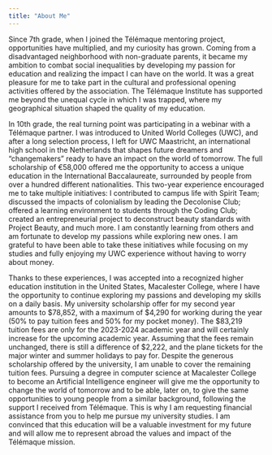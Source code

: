```yaml
---
title: "About Me"
---
```


Since 7th grade, when I joined the Télémaque mentoring project, opportunities have multiplied, and my curiosity has grown. Coming from a disadvantaged neighborhood with non-graduate parents, it became my ambition to combat social inequalities by developing my passion for education and realizing the impact I can have on the world. It was a great pleasure for me to take part in the cultural and professional opening activities offered by the association. The Télémaque Institute has supported me beyond the unequal cycle in which I was trapped, where my geographical situation shaped the quality of my education.

In 10th grade, the real turning point was participating in a webinar with a Télémaque partner. I was introduced to United World Colleges (UWC), and after a long selection process, I left for UWC Maastricht, an international high school in the Netherlands that shapes future dreamers and "changemakers" ready to have an impact on the world of tomorrow. The full scholarship of €58,000 offered me the opportunity to access a unique education in the International Baccalaureate, surrounded by people from over a hundred different nationalities. This two-year experience encouraged me to take multiple initiatives: I contributed to campus life with Spirit Team; discussed the impacts of colonialism by leading the Decolonise Club; offered a learning environment to students through the Coding Club; created an entrepreneurial project to deconstruct beauty standards with Project Beauty, and much more. I am constantly learning from others and am fortunate to develop my passions while exploring new ones. I am grateful to have been able to take these initiatives while focusing on my studies and fully enjoying my UWC experience without having to worry about money.

Thanks to these experiences, I was accepted into a recognized higher education institution in the United States, Macalester College, where I have the opportunity to continue exploring my passions and developing my skills on a daily basis. My university scholarship offer for my second year amounts to $78,852, with a maximum of $4,290 for working during the year (50% to pay tuition fees and 50% for my pocket money). The $83,219 tuition fees are only for the 2023-2024 academic year and will certainly increase for the upcoming academic year. Assuming that the fees remain unchanged, there is still a difference of $2,222, and the plane tickets for the major winter and summer holidays to pay for. Despite the generous scholarship offered by the university, I am unable to cover the remaining tuition fees. Pursuing a degree in computer science at Macalester College to become an Artificial Intelligence engineer will give me the opportunity to change the world of tomorrow and to be able, later on, to give the same opportunities to young people from a similar background, following the support I received from Télémaque. This is why I am requesting financial assistance from you to help me pursue my university studies. I am convinced that this education will be a valuable investment for my future and will allow me to represent abroad the values and impact of the Télémaque mission.
